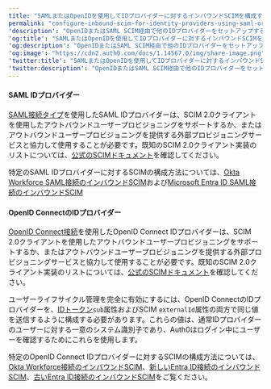 ```yaml
---
title: "SAMLまたはOpenIDを使用してIDプロバイダーに対するインバウンドSCIMを構成する"
permalink: "configure-inbound-scim-for-identity-providers-using-saml-or-openid"
'description': "OpenIDまたはSAML SCIM経由で他のIDプロバイダーをセットアップする手順"
'og:title': "SAMLまたはOpenIDを使用してIDプロバイダーに対するインバウンドSCIMを構成する"
'og:description': "OpenIDまたはSAML SCIM経由で他のIDプロバイダーをセットアップする手順"
'og:image': "https://cdn2.auth0.com/docs/1.14567.0/img/share-image.png"
'twitter:title': "SAMLまたはOpenIDを使用してIDプロバイダーに対するインバウンドSCIMを構成する"
'twitter:description': "OpenIDまたはSAML SCIM経由で他のIDプロバイダーをセットアップする手順"
---
```


#### SAML IDプロバイダー

[SAML接続タイプ](/ja-jp/authenticate/identity-providers/enterprise-identity-providers/saml)を使用した<Tooltip data-tooltip-id="react-containers-DefinitionTooltip-1" href="/ja-jp/glossary?term=security-assertion-markup-language" tip="Security Assertion Markup Language（SAML）: パスワードなしに二者間で認証情報を交換できる標準化プロトコル。" cta="用語集の表示">SAML</Tooltip> IDプロバイダーは、SCIM 2.0クライアントを使用したアウトバウンドユーザープロビジョニングをサポートするか、またはアウトバウンドユーザープロビジョニングを提供する外部プロビジョニングサービスと協力して使用することが必要です。既知のSCIM 2.0クライアント実装のリストについては、[公式のSCIMドキュメント](https://scim.cloud/#Implementations2)を確認してください。

特定のSAML IDプロバイダーに対するSCIMの構成方法については、[Okta Workforce SAML接続のインバウンドSCIM](/ja-jp/authenticate/protocols/scim/inbound-scim-for-okta-workforce-saml-connections)および[Microsoft Entra ID SAML接続のインバウンドSCIM](/ja-jp/authenticate/protocols/scim/inbound-scim-for-azure-ad-saml-connections)

#### OpenID ConnectのIDプロバイダー

[OpenID Connect接続](/ja-jp/authenticate/identity-providers/enterprise-identity-providers/oidc)を使用した<Tooltip data-tooltip-id="react-containers-DefinitionTooltip-0" href="/ja-jp/glossary?term=openid" tip="OpenID: アプリケーションがログイン情報を収集および保存することなくにユーザーのIDを検証できるようにする認証用のオープン標準。" cta="用語集の表示">OpenID</Tooltip> Connect IDプロバイダーは、SCIM 2.0クライアントを使用したアウトバウンドユーザープロビジョニングをサポートするか、またはアウトバウンドユーザープロビジョニングを提供する外部プロビジョニングサービスと協力して使用することが必要です。既知のSCIM 2.0クライアント実装のリストについては、[公式のSCIMドキュメント](https://scim.cloud/#Implementations2)を確認してください。

ユーザーライフサイクル管理を完全に有効にするには、OpenID ConnectのIDプロバイダーを、[IDトークン](https://openid.net/specs/openid-connect-core-1_0.html#IDToken)`sub`属性およびSCIM `externalId`属性の両方で同じ値を送信するように構成する必要があります。これらの値は、通常IDプロバイダーのユーザーに対する一意のシステム識別子であり、Auth0はログイン中にユーザーを確認するためにこれらを使用します。

特定のOpenID Connect IDプロバイダーに対するSCIMの構成方法については、[Okta Workforce接続のインバウンドSCIM](/ja-jp/authenticate/protocols/scim/inbound-scim-for-okta-workforce-connections)、[新しいEntra ID接続のインバウンドSCIM](/ja-jp/authenticate/protocols/scim/inbound-scim-for-new-azure-ad-connections)、[古いEntra ID接続のインバウンドSCIM](/ja-jp/authenticate/protocols/scim/inbound-scim-for-older-azure-ad-connections)をご覧ください。